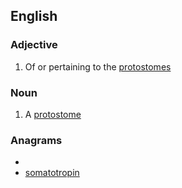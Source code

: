 ==English==

===Adjective===
{{en-adj}}

# Of or pertaining to the [[protostome]]s

===Noun===
{{en-noun}}

# A [[protostome]]

===Anagrams===
* {{alphagram|aimnoooprstt}}
* [[somatotropin#English|somatotropin]]